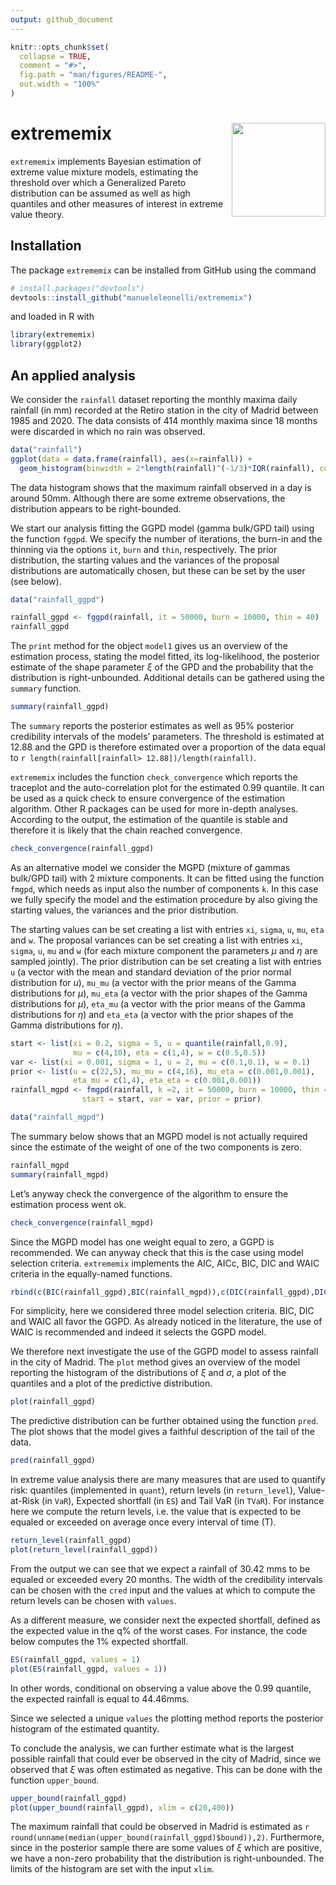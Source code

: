 ```yaml
---
output: github_document
---
```


<!-- README.md is generated from README.Rmd. Please edit that file -->

```r
knitr::opts_chunk$set(
  collapse = TRUE,
  comment = "#>",
  fig.path = "man/figures/README-",
  out.width = "100%"
)
```

# extrememix <img src="https://github.com/manueleleonelli/extrememix/blob/master/hex-extrememix.png" align="right" height="150px" width="150px"/>

`extrememix` implements Bayesian estimation of extreme value mixture models, estimating the threshold over which a Generalized Pareto distribution can be assumed as well as high quantiles and other measures of interest in extreme value theory.

## Installation 

The package `extrememix` can be installed from GitHub using the command 
```r
# install.packages("devtools")
devtools::install_github("manueleleonelli/extrememix")
```
and loaded in R with
```r
library(extrememix)
library(ggplot2)
```

## An applied analysis

We consider the `rainfall` dataset reporting the monthly maxima daily rainfall (in mm) recorded at the Retiro station in the city of Madrid between 1985 and 2020. The data consists of 414 monthly maxima since 18 months were discarded in which no rain was observed.


```r
data("rainfall")
ggplot(data = data.frame(rainfall), aes(x=rainfall)) +
  geom_histogram(binwidth = 2*length(rainfall)^(-1/3)*IQR(rainfall), colour="black", fill="white") + theme_bw()
```

The data histogram shows that the maximum rainfall observed in a day is around 50mm. Although there are some extreme observations, the distribution appears to be right-bounded.

We start our analysis fitting the GGPD model (gamma bulk/GPD tail) using the function `fggpd`. We specify the number of iterations, the burn-in and the thinning via the options `it`, `burn` and `thin`, respectively. The prior distribution, the starting values and the variances of the proposal distributions are automatically chosen, but these can be set by the user (see below).

```r
data("rainfall_ggpd")
```


```r
rainfall_ggpd <- fggpd(rainfall, it = 50000, burn = 10000, thin = 40)
rainfall_ggpd
```

The `print` method for the object `model1` gives us an overview of the estimation process, stating the model fitted, its log-likelihood, the posterior estimate of the shape parameter $\xi$ of the GPD and the probability that the distribution is right-unbounded. Additional details can be gathered using the `summary` function.

```r
summary(rainfall_ggpd)
```
The `summary` reports the posterior estimates as well as 95% posterior credibility intervals of the models' parameters. The threshold is estimated at 12.88 and the GPD is therefore estimated over a proportion of the data equal to `r length(rainfall[rainfall> 12.88])/length(rainfall)`.


`extrememix` includes the function `check_convergence` which reports the traceplot and the auto-correlation plot for the estimated 0.99 quantile. It can be used as a quick check to ensure convergence of the estimation algorithm. Other R packages can be used for more in-depth analyses. According to the output, the estimation of the quantile is stable and therefore it is likely that the chain reached convergence.
```r
check_convergence(rainfall_ggpd)
```

As an alternative model we consider the MGPD (mixture of gammas bulk/GPD tail) with 2 mixture components. It can be fitted using the function `fmgpd`, which needs as input also the number of components `k`. In this case we fully specify the model and the estimation procedure by also giving the starting values, the variances and the prior distribution. 



The starting values can be set creating a list with entries `xi`, `sigma`, `u`, `mu`, `eta` and `w`. The proposal variances can be set creating a list with entries `xi`, `sigma`, `u`, `mu` and `w` (for each mixture component the parameters $\mu$ and $\eta$ are sampled jointly). The prior distribution can be set creating a list with entries `u` (a vector with the mean and standard deviation of the prior normal distribution for $u$), `mu_mu` (a vector with the prior means of the Gamma distributions for $\mu$), `mu_eta` (a vector with the prior shapes of the Gamma distributions for $\mu$), `eta_mu` (a vector with the prior means of the Gamma distributions for $\eta$) and `eta_eta`  (a vector with the prior shapes of the Gamma distributions for $\eta$).



```r
start <- list(xi = 0.2, sigma = 5, u = quantile(rainfall,0.9), 
              mu = c(4,10), eta = c(1,4), w = c(0.5,0.5))
var <- list(xi = 0.001, sigma = 1, u = 2, mu = c(0.1,0.1), w = 0.1)
prior <- list(u = c(22,5), mu_mu = c(4,16), mu_eta = c(0.001,0.001),
              eta_mu = c(1,4), eta_eta = c(0.001,0.001))
rainfall_mgpd <- fmgpd(rainfall, k =2, it = 50000, burn = 10000, thin = 40,
                start = start, var = var, prior = prior)
```


```r
data("rainfall_mgpd")
```

The summary below shows that an MGPD model is not actually required since the estimate of the weight of one of the two components is zero.

```r
rainfall_mgpd
summary(rainfall_mgpd)
```

Let's anyway check the convergence of the algorithm to ensure the estimation process went ok. 
```r
check_convergence(rainfall_mgpd)
```

Since the MGPD model has one weight equal to zero, a GGPD is recommended. We can anyway check that this is the case using model selection criteria. `extrememix` implements the AIC, AICc, BIC, DIC and WAIC criteria in the equally-named functions.

```r
rbind(c(BIC(rainfall_ggpd),BIC(rainfall_mgpd)),c(DIC(rainfall_ggpd),DIC(rainfall_mgpd)),c(WAIC(rainfall_ggpd),WAIC(rainfall_mgpd)))
```

For simplicity, here we considered three model selection criteria. BIC, DIC and WAIC  all favor the GGPD. As already noticed in the literature, the use of WAIC is recommended and indeed it selects the GGPD model.

We therefore next investigate the use of the GGPD model to assess rainfall in the city of Madrid. The `plot` method gives an overview of the model reporting the histogram of the distributions of $\xi$ and $\sigma$, a plot of the quantiles and a plot of the predictive distribution.
```r
plot(rainfall_ggpd)
```


The predictive distribution can be further obtained using the function `pred`. The plot shows that the model gives a faithful description of the tail of the data.
```r
pred(rainfall_ggpd)
```

In extreme value analysis there are many measures that are used to quantify risk: quantiles (implemented in `quant`), return levels (in `return_level`), Value-at-Risk (in `VaR`), Expected shortfall (in `ES`) and Tail VaR (in `TVaR`). For instance here we compute the return levels, i.e. the value that is expected to be equaled or exceeded on average once every interval of time (T).

```r
return_level(rainfall_ggpd)
plot(return_level(rainfall_ggpd))
```

From the output we can see that we expect a rainfall of 30.42 mms to be equaled or exceeded every 20 months. The width of the credibility intervals can be chosen with the `cred` input and the values at which to compute the return levels can be chosen with `values`. 

As a different measure, we consider next the expected shortfall, defined as the expected value in the q% of the worst cases. For instance, the code below computes the 1% expected shortfall. 

```r
ES(rainfall_ggpd, values = 1)
plot(ES(rainfall_ggpd, values = 1))
```
In other words, conditional on observing a value above the 0.99 quantile, the expected rainfall is equal to 44.46mms.

Since we selected a unique `values` the plotting method reports the posterior histogram of the estimated quantity.

To conclude the analysis, we can further estimate what is the largest possible rainfall that could ever be observed in the city of Madrid, since we observed that $\xi$ was often estimated as negative. This can be done with the function `upper_bound`. 

```r
upper_bound(rainfall_ggpd)
plot(upper_bound(rainfall_ggpd), xlim = c(20,400))
```

The maximum rainfall that could be observed in Madrid is estimated as `r round(unname(median(upper_bound(rainfall_ggpd)$bound)),2)`. Furthermore, since in the posterior sample there are some values of $\xi$ which are positive, we have a non-zero probability that the distribution is right-unbounded. The limits of the histogram are set with the input `xlim`.

